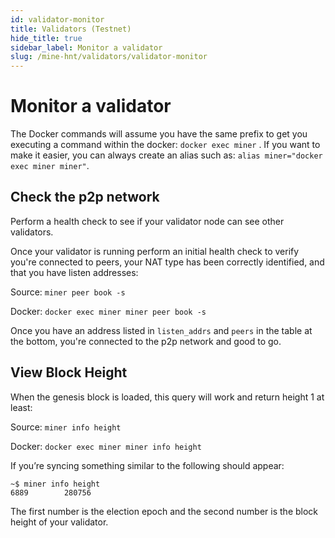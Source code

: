 ```yaml
---
id: validator-monitor
title: Validators (Testnet)
hide_title: true
sidebar_label: Monitor a validator
slug: /mine-hnt/validators/validator-monitor
---
```



# Monitor a validator

The Docker commands will assume you have the same prefix to get you executing a command within the docker: ```docker exec miner``` . If you want to make it easier, you can always create an alias such as: ```alias miner="docker exec miner miner"```.

## Check the p2p network

Perform a health check to see if your validator node can see other validators. 

Once your validator is running perform an initial health check to verify you're connected to peers, your NAT type has been correctly identified, and that you have listen addresses:

Source: ```miner peer book -s```

Docker: ```docker exec miner miner peer book -s```

Once you have an address listed in ```listen_addrs``` and ```peers``` in the table at the bottom, you're connected to the p2p network and good to go.

## View Block Height

When the genesis block is loaded, this query will work and return height 1 at least:

Source: ```miner info height```

Docker: ```docker exec miner miner info height```

If you’re syncing something similar to the following should appear:
```
~$ miner info height
6889        280756
```

The first number is the election epoch and the second number is the block height of your validator. 
